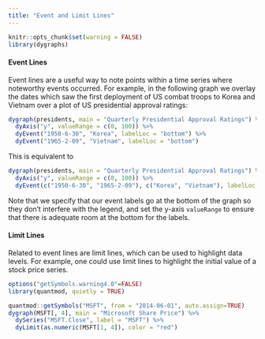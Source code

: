 ```yaml
---
title: "Event and Limit Lines"
---
```


```r
knitr::opts_chunk$set(warning = FALSE)
library(dygraphs)
```

#### Event Lines

Event lines are a useful way to note points within a time series where noteworthy events occurred. For example, in the following graph we overlay the dates which saw the first deployment of US combat troops to Korea and Vietnam over a plot of US presidential approval ratings: 

```r
dygraph(presidents, main = "Quarterly Presidential Approval Ratings") %>%
  dyAxis("y", valueRange = c(0, 100)) %>%
  dyEvent("1950-6-30", "Korea", labelLoc = "bottom") %>%
  dyEvent("1965-2-09", "Vietnam", labelLoc = "bottom")
```

This is equivalent to 

```r
dygraph(presidents, main = "Quarterly Presidential Approval Ratings") %>%
  dyAxis("y", valueRange = c(0, 100)) %>%
  dyEvent(c("1950-6-30", "1965-2-09"), c("Korea", "Vietnam"), labelLoc = "bottom")
```

Note that we specify that our event labels go at the bottom of the graph so they don't interfere with the legend, and set the y-axis `valueRange` to ensure that there is adequate room at the bottom for the labels.

#### Limit Lines

Related to event lines are limit lines, which can be used to highlight data 
levels. For example, one could use limit lines to highlight the initial value of
a stock price series.

```r
options("getSymbols.warning4.0"=FALSE)
library(quantmod, quietly = TRUE)
```


```r
quantmod::getSymbols("MSFT", from = "2014-06-01", auto.assign=TRUE)
dygraph(MSFT[, 4], main = "Microsoft Share Price") %>% 
  dySeries("MSFT.Close", label = "MSFT") %>%
  dyLimit(as.numeric(MSFT[1, 4]), color = "red")
```




